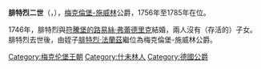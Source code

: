 {{Multiple issues|
{{Expand language|1=en|time=2021-01-02T17:13:43+00:00}}
{{Unreferenced|time=2021-01-02T17:13:43+00:00}}
}}
{{Infobox royalty
| name        = 腓特烈二世
| image       = Georg David Matthieu 002.jpg
| image_size  = 200px
| succession  = 梅克倫堡-施威林公爵
| reign       = 1756年5月30日 — 1785年4月21日
| predecessor = [[克里斯蒂安·路德維希二世|克里斯蒂安·路德維希二世]]
| successor   = [[腓特烈·法蘭茲一世|腓特烈·法蘭茲一世]]
| birth_date  = {{birth date|1717|11|9|df=y}}
| birth_place = [[什未林|施威林]]
| death_date  = {{death date and age|1785|4|21|1717|11|9|df=y}}
| death_place = [[路德維希斯盧斯特|路德維希斯盧斯特]]
| house       = [[梅克倫堡王朝|梅克倫堡王朝]]
| father      = [[克里斯蒂安·路德維希二世|克里斯蒂安·路德維希二世]]
| mother      = [[古絲塔芙·卡羅琳_(梅克倫堡-施特雷利茨)|古絲塔芙·卡羅琳]]
}}
'''腓特烈二世'''（{{lang-de|Friedrich II}}，{{bd|1717年|11月9日|1785年|4月21日}}），[[梅克倫堡-施威林公國|梅克倫堡-施威林]]公爵，1756年至1785年在位。

1746年，腓特烈與[[符騰堡的路易絲·弗蕾德里克|符騰堡的路易絲·弗蕾德里克]]結婚，兩人沒有（存活的）子女。腓特烈去世後，由姪子[[腓特烈·法蘭茲一世|腓特烈·法蘭茲]]繼位為梅克倫堡-施威林公爵。

[[Category:梅克伦堡王朝|Category:梅克伦堡王朝]]
[[Category:什未林人|Category:什未林人]]
[[Category:德國公爵|Category:德國公爵]]